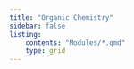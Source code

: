 ```yaml
---
title: "Organic Chemistry"
sidebar: false
listing: 
    contents: "Modules/*.qmd"
    type: grid
---
```


